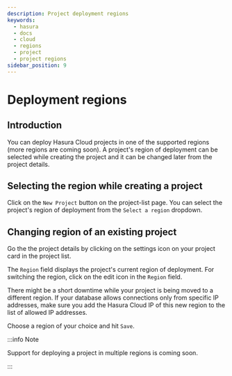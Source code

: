 ```yaml
---
description: Project deployment regions
keywords:
  - hasura
  - docs
  - cloud
  - regions
  - project
  - project regions
sidebar_position: 9
---
```



# Deployment regions

## Introduction

You can deploy Hasura Cloud projects in one of the supported regions (more regions are coming soon). A project's region
of deployment can be selected while creating the project and it can be changed later from the project details.

## Selecting the region while creating a project

Click on the `New Project` button on the project-list page. You can select the project's region of deployment from the
`Select a region` dropdown.

<Thumbnail src='/img/graphql/cloud/projects/regions-while-creation.png' alt='select regions while project creation' />

## Changing region of an existing project

Go the the project details by clicking on the settings icon on your project card in the project list.

<Thumbnail
  src='/img/graphql/cloud/getting-started/project-manage.png'
  alt='select regions while project creation'
  width='900px'
/>

The `Region` field displays the project's current region of deployment. For switching the region, click on the edit icon
in the `Region` field.

<Thumbnail src='/img/graphql/cloud/projects/region-edit-before.png' alt='select regions while project creation' />

There might be a short downtime while your project is being moved to a different region. If your database allows
connections only from specific IP addresses, make sure you add the Hasura Cloud IP of this new region to the list of
allowed IP addresses.

Choose a region of your choice and hit `Save`.

<Thumbnail src='/img/graphql/cloud/projects/region-change-confirmation.png' alt='change region confirmation' />

:::info Note

Support for deploying a project in multiple regions is coming soon.

:::
